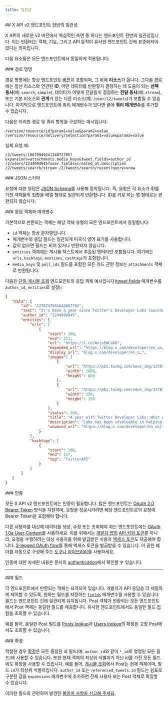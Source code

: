 ```yaml
---
title: 일관성
---
```


<div id="consistency-across-the-x-api-v2-endpoints">
  ## X API v2 엔드포인트 전반의 일관성
</div>

X API의 새로운 v2 버전에서 핵심적인 측면 중 하나는 엔드포인트 전반의 일관성입니다. 이는 반환되는 객체, 기능, 그리고 API 동작이 유사한 엔드포인트 간에 표준화되어 있다는 의미입니다.

다음 요소들은 모든 엔드포인트에서 동일하게 적용됩니다:

<div id="path-naming">
  ### 경로 명명
</div>

경로 명명에는 항상 엔드포인트 [버전](/ko/x-api/fundamentals/versioning)이 포함되며, 그 뒤에 **리소스**가 옵니다. 그다음 경로에는 앞선 리소스와 연관된 **ID**, 어떤 데이터를 반환할지 결정하는 데 도움이 되는 **선택 동사**(예: `search`, `sample`), 데이터가 어떻게 전달될지 결정하는 **전달 동사**(예: `stream`), 또는 기본 리소스와 **관계**가 있는 다른 리소스(예: `/user/12/tweets`)가 포함될 수 있습니다. 마지막으로 엔드포인트에 쿼리 매개변수가 있다면 끝에 **쿼리 매개변수**를 추가할 수 있습니다.

다음은 이러한 경로 및 쿼리 항목을 구성하는 예시입니다:

`/version/resource/id?param1=value&param2=value /version/resource/delivery/selection?param1=value&param2=value`

실제 요청 예:

`/2/tweets/1067094924124872705?expansions=attachments.media_keys&tweet.fields=author_id /2/users/2244994945?user.fields=created_at,description /2/tweets/search/stream /2/tweets/search/recent?query=snow`

<div id="json-schema">
  ### JSON 스키마
</div>

요청에 대한 응답은 [JSON Schema](http://json-schema.org/)를 사용해 정의됩니다. 즉, 요청은 각 요소가 ID를 가진 객체들의 집합을 배열 형태로 일관되게 반환합니다. ID를 키로 하는 맵 형태로는 반환되지 않습니다.

<div id="response-object-and-parameters">
  ### 응답 객체와 매개변수
</div>

기본적으로 반환되는 객체는 해당 객체 유형의 모든 엔드포인트에서 동일합니다:

- `id` 객체는 항상 문자열입니다.
- 매개변수와 응답 필드는 일관되게 미국식 영어 표기를 사용합니다.
- 값이 없으면 필드는 비어 있거나 반환되지 않습니다.
- `entities` 객체에는 게시물 텍스트에서 추출된 엔터티만 포함됩니다. 여기에는 `urls`, `hashtags`, `mentions`, `cashtags`가 포함됩니다.
- `media_keys` 및 `poll_ids` 필드를 포함한 모든 카드 관련 정보는 `attachments` 객체로 반환됩니다.

다음은 [단일 게시물 조회](/ko/x-api/posts/post-lookup-by-post-id) 엔드포인트의 응답 객체 예시입니다([tweet.fields](/ko/x-api/fundamentals/data-dictionary#tweet) 매개변수를 `author_id`, `entities`로 설정):

```json
{
   "data": {
       "id": "1278747501642657792",
       "text": "It's been a year since Twitter's Developer Labs launched.\n\nAs we build towards the next generation of the #TwitterAPI (coming VERY soon), see what we've learned and changed along the way. https://t.co/WvjuEWCa6G",
       "author_id": "2244994945",
       "entities": {
           "urls": [
               {
                   "start": 188,
                   "end": 211,
                   "url": "https://t.co/WvjuEWCa6G",
                   "expanded_url": "https://blog.x.com/developer/en_us/topics/tools/2020/a-year-with-twitter-developer-labs.html",
                   "display_url": "blog.x.com/developer/en_u…",
                   "images": [
                       {
                           "url": "https://pbs.twimg.com/news_img/1278747527043362816/7HQRkQeV?format=jpg&name=orig",
                           "width": 1600,
                           "height": 600
                       },
                       {
                           "url": "https://pbs.twimg.com/news_img/1278747527043362816/7HQRkQeV?format=jpg&name=150x150",
                           "width": 150,
                           "height": 150
                       }
                   ],
                   "status": 200,
                   "title": "A year with Twitter Developer Labs: What we've learned and changed",
                   "description": "Labs has been invaluable in helping us understand what works well and what doesn’t, what you liked and what you didn’t.",
                   "unwound_url": "https://blog.x.com/developer/en_us/topics/tools/2020/a-year-with-twitter-developer-labs.html"
               }
           ],
           "hashtags": [
               {
                   "start": 106,
                   "end": 117,
                   "tag": "TwitterAPI"
               }
           ]
       }
   }
}
```

<div id="authentication">
  ### 인증
</div>

모든 X API v2 엔드포인트에는 인증이 필요합니다. 많은 엔드포인트는 [OAuth 2.0 Bearer Token](/ko/resources/fundamentals/authentication#oauth-2-0) 방식을 지원하며, 요청을 성공시키려면 해당 엔드포인트로의 요청에 Bearer Token을 포함해야 합니다.

다른 사용자를 대신해 데이터를 생성, 수정 또는 조회해야 하는 엔드포인트에는 [OAuth 1.0a User Context](/ko/resources/fundamentals/authentication)를 사용하세요. 이를 위해서는 [개발자 앱의](/ko/resources/fundamentals/authentication#obtaining-access-tokens-using-3-legged-oauth-flow) [API 키와 토큰](/ko/resources/fundamentals/authentication#api-key-and-secret)뿐 아니라, 요청을 수행하려는 대상 사용자를 위해 발급받은 사용자 [액세스 토큰](/ko/resources/fundamentals/authentication#obtaining-access-tokens-using-3-legged-oauth-flow)도 제공해야 합니다. [3-legged OAuth flow](/ko/resources/fundamentals/authentication#obtaining-access-tokens-using-3-legged-oauth-flow)를 통해 액세스 토큰을 발급받을 수 있습니다. 이 권한 헤더를 자동으로 구성해 주는 [도구나 라이브러리](/ko/x-api/tools-and-libraries/overview)를 사용하세요.

인증에 대한 자세한 내용은 문서의 [authentication](/ko/resources/fundamentals/authentication)에서 확인할 수 있습니다.

---

<div id="fields">
  ### 필드
</div>

각 엔드포인트에서 반환되는 객체는 요약되어 있습니다. 개발자가 API 응답을 더 세밀하게 제어할 수 있도록, 원하는 필드를 지정하는 [`fields`](/ko/x-api/fundamentals/fields) 매개변수를 사용할 수 있습니다. 필드는 엔드포인트 간에 일관되게 유지됩니다. Post 객체가 반환되는 모든 엔드포인트에서 Post 객체는 동일한 필드를 제공합니다. 유사한 엔드포인트에서도 동일한 필드 집합을 조회할 수 있습니다.

예를 들어, 동일한 Post 필드를 [Posts lookup](/ko/x-api/posts/lookup/introduction)과 [Users lookup](/ko/x-api/users/lookup/introduction)의 확장된 고정 Post에서도 조회할 수 있습니다.

<div id="expansions">
  ### 확장
</div>

적절한 경우 [확장](/ko/x-api/fundamentals/expansions)은 모든 중첩된 id 필드(예: `author_id`와 같이 `*_id`로 명명된 모든 필드)에 사용할 수 있습니다. 또한 현재 객체의 최상위 식별자가 아닌 id를 가진 모든 필드에도 확장을 사용할 수 있습니다. 예를 들어, [게시물 조회](/ko/x-api/posts/lookup/introduction)에서 Post는 현재 객체이며, 필드 `id`가 최상위 식별자입니다. `author_id` 또는 `referenced_tweets.id` 필드는 쉼표로 구분된 값을 `expansions` 매개변수에 추가하면 전체 사용자 또는 Post 객체로 확장할 수 있습니다.

이러한 필드와 관련하여 발견한 [불일치 사항을 신고해 주세요](https://twitterdevfeedback.uservoice.com/).